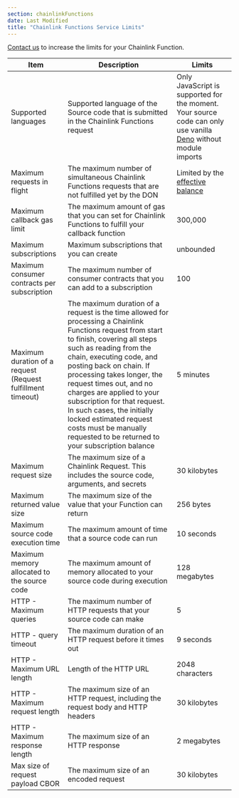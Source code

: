 ```yaml
---
section: chainlinkFunctions
date: Last Modified
title: "Chainlink Functions Service Limits"
---
```



<Aside type="note" title="Increase the limits">
  <a href="https://chain.link/contact?v=Integrate%20Functions">Contact us</a> to increase the limits for your Chainlink
  Function.
</Aside>

| Item                                                            | Description                                                                                                                                                                                                                                                                                                                                                                                                                                                                    | Limits                                                                                                                               |
| --------------------------------------------------------------- | ------------------------------------------------------------------------------------------------------------------------------------------------------------------------------------------------------------------------------------------------------------------------------------------------------------------------------------------------------------------------------------------------------------------------------------------------------------------------------ | ------------------------------------------------------------------------------------------------------------------------------------ |
| Supported languages                                             | Supported language of the Source code that is submitted in the Chainlink Functions request                                                                                                                                                                                                                                                                                                                                                                                     | Only JavaScript is supported for the moment. Your source code can only use vanilla [Deno](https://deno.land/) without module imports |
| Maximum requests in flight                                      | The maximum number of simultaneous Chainlink Functions requests that are not fulfilled yet by the DON                                                                                                                                                                                                                                                                                                                                                                          | Limited by the [effective balance](/chainlink-functions/resources/architecture#subscription-management)                              |
| Maximum callback gas limit                                      | The maximum amount of gas that you can set for Chainlink Functions to fulfill your callback function                                                                                                                                                                                                                                                                                                                                                                           | 300,000                                                                                                                              |
| Maximum subscriptions                                           | Maximum subscriptions that you can create                                                                                                                                                                                                                                                                                                                                                                                                                                      | unbounded                                                                                                                            |
| Maximum consumer contracts per subscription                     | The maximum number of consumer contracts that you can add to a subscription                                                                                                                                                                                                                                                                                                                                                                                                    | 100                                                                                                                                  |
| Maximum duration of a request<br/>(Request fulfillment timeout) | The maximum duration of a request is the time allowed for processing a Chainlink Functions request from start to finish, covering all steps such as reading from the chain, executing code, and posting back on chain. If processing takes longer, the request times out, and no charges are applied to your subscription for that request. In such cases, the initially locked estimated request costs must be manually requested to be returned to your subscription balance | 5 minutes                                                                                                                            |
| Maximum request size                                            | The maximum size of a Chainlink Request. This includes the source code, arguments, and secrets                                                                                                                                                                                                                                                                                                                                                                                 | 30 kilobytes                                                                                                                         |
| Maximum returned value size                                     | The maximum size of the value that your Function can return                                                                                                                                                                                                                                                                                                                                                                                                                    | 256 bytes                                                                                                                            |
| Maximum source code execution time                              | The maximum amount of time that a source code can run                                                                                                                                                                                                                                                                                                                                                                                                                          | 10 seconds                                                                                                                           |
| Maximum memory allocated to the source code                     | The maximum amount of memory allocated to your source code during execution                                                                                                                                                                                                                                                                                                                                                                                                    | 128 megabytes                                                                                                                        |
| HTTP - Maximum queries                                          | The maximum number of HTTP requests that your source code can make                                                                                                                                                                                                                                                                                                                                                                                                             | 5                                                                                                                                    |
| HTTP - query timeout                                            | The maximum duration of an HTTP request before it times out                                                                                                                                                                                                                                                                                                                                                                                                                    | 9 seconds                                                                                                                            |
| HTTP - Maximum URL length                                       | Length of the HTTP URL                                                                                                                                                                                                                                                                                                                                                                                                                                                         | 2048 characters                                                                                                                      |
| HTTP - Maximum request length                                   | The maximum size of an HTTP request, including the request body and HTTP headers                                                                                                                                                                                                                                                                                                                                                                                               | 30 kilobytes                                                                                                                         |
| HTTP - Maximum response length                                  | The maximum size of an HTTP response                                                                                                                                                                                                                                                                                                                                                                                                                                           | 2 megabytes                                                                                                                          |
| Max size of request payload CBOR                                | The maximum size of an encoded request                                                                                                                                                                                                                                                                                                                                                                                                                                         | 30 kilobytes                                                                                                                         |
